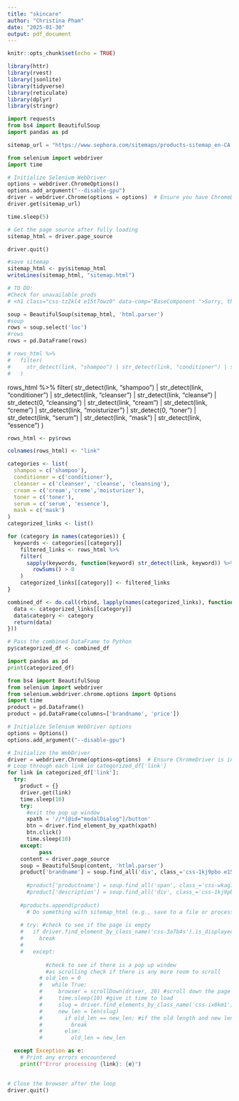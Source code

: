 ```yaml
---
title: "skincare"
author: "Christina Pham"
date: "2025-01-30"
output: pdf_document
---
```


```r
knitr::opts_chunk$set(echo = TRUE)
```

```r
library(httr)
library(rvest)
library(jsonlite)
library(tidyverse)
library(reticulate)
library(dplyr)
library(stringr)
```

```python
import requests
from bs4 import BeautifulSoup
import pandas as pd

sitemap_url = "https://www.sephora.com/sitemaps/products-sitemap_en-CA.xml"
```

```python
from selenium import webdriver
import time

# Initialize Selenium WebDriver
options = webdriver.ChromeOptions()
options.add_argument("--disable-gpu")
driver = webdriver.Chrome(options = options)  # Ensure you have ChromeDriver installed
driver.get(sitemap_url)

time.sleep(5)

# Get the page source after fully loading
sitemap_html = driver.page_source

driver.quit()
```

```r
#save sitemap
sitemap_html <- py$sitemap_html
writeLines(sitemap_html, "sitemap.html")

# TO DO: 
#Check for unavailable prods 
# <h1 class="css-tz2kl4 e15t7owz0" data-comp="BaseComponent ">Sorry, this product is not available.</h1>

```

```python
soup = BeautifulSoup(sitemap_html, 'html.parser')
#soup
rows = soup.select('loc')
#rows
rows = pd.DataFrame(rows)
```

```r
# rows_html %>% 
#   filter(
#     str_detect(link, "shampoo") | str_detect(link, "conditioner") | str_detect(link, "cleanser") | str_detect(link, "cleanse") | str_detect(0, "cleansing") | str_detect(link, "cream") | str_detect(link, "creme") | str_detect(link, "moisturizer") | str_detect(0, "toner") | str_detect(link, "serum") | str_detect(link, "mask") | str_detect(link, "essence")
#   )
```

rows_html %>% 
  filter(
    str_detect(link, "shampoo") | str_detect(link, "conditioner") | str_detect(link, "cleanser") | str_detect(link, "cleanse") | str_detect(0, "cleansing") | str_detect(link, "cream") | str_detect(link, "creme") | str_detect(link, "moisturizer") | str_detect(0, "toner") | str_detect(link, "serum") | str_detect(link, "mask") | str_detect(link, "essence")
  )

```r
rows_html <- py$rows

colnames(rows_html) <- "link"

categories <- list(
  shampoo = c('shampoo'), 
  conditioner = c('conditioner'),
  cleanser = c('cleanser', 'cleanse', 'cleansing'),
  cream = c('cream','creme','moisturizer'),
  toner = c('toner'),
  serum = c('serum', 'essence'),
  mask = c('mask')
)
categorized_links <- list()

for (category in names(categories)) {
  keywords <- categories[[category]]
    filtered_links <- rows_html %>% 
    filter(
      sapply(keywords, function(keyword) str_detect(link, keyword)) %>% 
        rowSums() > 0
    )
    categorized_links[[category]] <- filtered_links
}

combined_df <- do.call(rbind, lapply(names(categorized_links), function(category) {
  data <- categorized_links[[category]]
  data$category <- category
  return(data)
}))

# Pass the combined DataFrame to Python
py$categorized_df <- combined_df
```

```python
import pandas as pd
print(categorized_df)
```

```python
from bs4 import BeautifulSoup
from selenium import webdriver
from selenium.webdriver.chrome.options import Options
import time
product = pd.Dataframe()
product = pd.DataFrame(columns=['brandname', 'price'])

# Initialize Selenium WebDriver options
options = Options()
options.add_argument("--disable-gpu")

# Initialize the WebDriver
driver = webdriver.Chrome(options=options)  # Ensure ChromeDriver is installed and in PATH
# Loop through each link in categorized_df['link']
for link in categorized_df['link']:
  try:
    product = {}
    driver.get(link)
    time.sleep(10)
    try:
      #exit the pop up window
      xpath = '//*[@id="modalDialog"]/button'
      btn = driver.find_element_by_xpath(xpath)
      btn.click()
      time.sleep(10)
    except:
          pass
    content = driver.page_source       
    soup = BeautifulSoup(content, 'htlml.parser')
    product['brandname'] = soup.find_all('div', class_='css-1kj9pbo e15t7owz0').text()
    
      #product['productname'] = soup.find_all('span', class_='css-wkag1e e15t7owz0').text()
      #product['description'] = soup.find_all('div', class_='css-1kj9pbo e15t7owz0').text().strip()
    
    #products.append(product)
      # Do something with sitemap_html (e.g., save to a file or process it)
      
    # try: #check to see if the page is empty   
    #   if driver.find_element_by_class_name('css-3a7b4s').is_displayed():
    #     break
    #         
    #   except:
    
            #check to see if there is a pop up windew
            #as scrolling check if there is any more room to scroll
          # old_len = 0
          #   while True:
          #     browser = scrollDown(driver, 20) #scroll down the page
          #     time.sleep(10) #give it time to load
          #     slug = driver.find_elements_by_class_name('css-ix8km1') #look for the urls of products
          #     new_len = len(slug)
          #       if old_len == new_len: #if the old length and new length are equal, the bottom of page was reached
          #         break
          #       else:
          #         old_len = new_len

  except Exception as e:
    # Print any errors encountered
    print(f"Error processing {link}: {e}")
        

# Close the browser after the loop
driver.quit()

```

